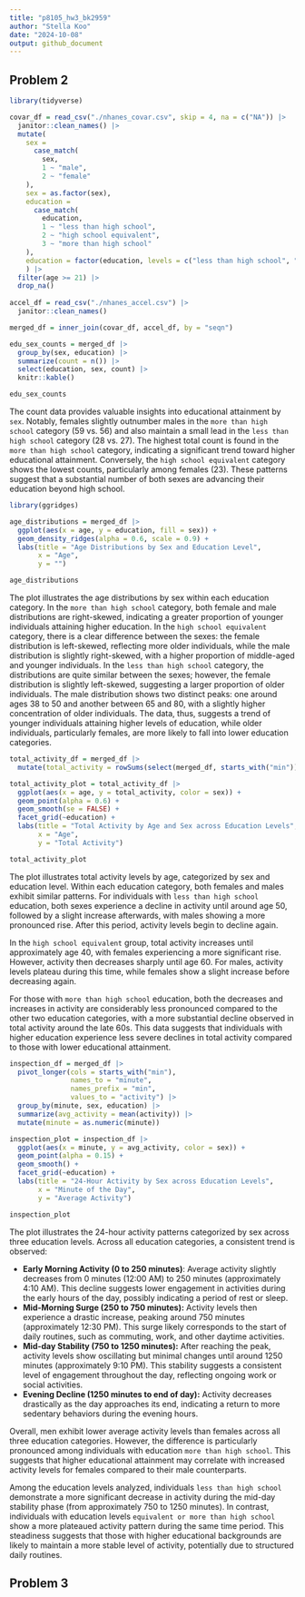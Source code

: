 ```yaml
---
title: "p8105_hw3_bk2959"
author: "Stella Koo"
date: "2024-10-08"
output: github_document
---
```


## Problem 2

```r
library(tidyverse)

covar_df = read_csv("./nhanes_covar.csv", skip = 4, na = c("NA")) |>
  janitor::clean_names() |>
  mutate(
    sex = 
      case_match(
        sex, 
        1 ~ "male", 
        2 ~ "female"
    ),
    sex = as.factor(sex), 
    education =
      case_match(
        education,
        1 ~ "less than high school",
        2 ~ "high school equivalent",
        3 ~ "more than high school"
    ),
    education = factor(education, levels = c("less than high school", "high school equivalent", "more than high school"))
    ) |>
  filter(age >= 21) |>
  drop_na()
  
accel_df = read_csv("./nhanes_accel.csv") |>
  janitor::clean_names()
```

```r
merged_df = inner_join(covar_df, accel_df, by = "seqn")
```

```r
edu_sex_counts = merged_df |>
  group_by(sex, education) |>
  summarize(count = n()) |>
  select(education, sex, count) |>
  knitr::kable()

edu_sex_counts
```
The count data provides valuable insights into educational attainment by `sex`. Notably, females slightly outnumber males in the `more than high school` category (59 vs. 56) and also maintain a small lead in the `less than high school` category (28 vs. 27). The highest total count is found in the `more than high school` category, indicating a significant trend toward higher educational attainment. Conversely, the `high school equivalent` category shows the lowest counts, particularly among females (23). These patterns suggest that a substantial number of both sexes are advancing their education beyond high school.

```r
library(ggridges)

age_distributions = merged_df |>
  ggplot(aes(x = age, y = education, fill = sex)) +
  geom_density_ridges(alpha = 0.6, scale = 0.9) +
  labs(title = "Age Distributions by Sex and Education Level", 
       x = "Age",
       y = "")

age_distributions
```
The plot illustrates the age distributions by sex within each education category. In the `more than high school` category, both female and male distributions are right-skewed, indicating a greater proportion of younger individuals attaining higher education. In the `high school equivalent` category, there is a clear difference between the sexes: the female distribution is left-skewed, reflecting more older individuals, while the male distribution is slightly right-skewed, with a higher proportion of middle-aged and younger individuals. In the `less than high school` category, the distributions are quite similar between the sexes; however, the female distribution is slightly left-skewed, suggesting a larger proportion of older individuals. The male distribution shows two distinct peaks: one around ages 38 to 50 and another between 65 and 80, with a slightly higher concentration of older individuals. The data, thus, suggests a trend of younger individuals attaining higher levels of education, while older individuals, particularly females, are more likely to fall into lower education categories.

```r
total_activity_df = merged_df |>
  mutate(total_activity = rowSums(select(merged_df, starts_with("min"))))

total_activity_plot = total_activity_df |>
  ggplot(aes(x = age, y = total_activity, color = sex)) +
  geom_point(alpha = 0.6) +
  geom_smooth(se = FALSE) +
  facet_grid(~education) +
  labs(title = "Total Activity by Age and Sex across Education Levels",
       x = "Age",
       y = "Total Activity")

total_activity_plot
```
The plot illustrates total activity levels by age, categorized by sex and education level. Within each education category, both females and males exhibit similar patterns. For individuals with `less than high school` education, both sexes experience a decline in activity until around age 50, followed by a slight increase afterwards, with males showing a more pronounced rise. After this period, activity levels begin to decline again.

In the `high school equivalent` group, total activity increases until approximately age 40, with females experiencing a more significant rise. However, activity then decreases sharply until age 60. For males, activity levels plateau during this time, while females show a slight increase before decreasing again.

For those with `more than high school` education, both the decreases and increases in activity are considerably less pronounced compared to the other two education categories, with a more substantial decline observed in total activity around the late 60s. This data suggests that individuals with higher education experience less severe declines in total activity compared to those with lower educational attainment. 

```r
inspection_df = merged_df |>
  pivot_longer(cols = starts_with("min"),
               names_to = "minute",
               names_prefix = "min",
               values_to = "activity") |>
  group_by(minute, sex, education) |>
  summarize(avg_activity = mean(activity)) |>
  mutate(minute = as.numeric(minute))

inspection_plot = inspection_df |>
  ggplot(aes(x = minute, y = avg_activity, color = sex)) +
  geom_point(alpha = 0.15) +
  geom_smooth() +
  facet_grid(~education) +
  labs(title = "24-Hour Activity by Sex across Education Levels", 
       x = "Minute of the Day",
       y = "Average Activity") 

inspection_plot
```
The plot illustrates the 24-hour activity patterns categorized by sex across three education levels. Across all education categories, a consistent trend is observed: 

* **Early Morning Activity (0 to 250 minutes)**: Average activity slightly decreases from 0 minutes (12:00 AM) to 250 minutes (approximately 4:10 AM). This decline suggests lower engagement in activities during the early hours of the day, possibly indicating a period of rest or sleep.
* **Mid-Morning Surge (250 to 750 minutes):** Activity levels then experience a drastic increase, peaking around 750 minutes (approximately 12:30 PM). This surge likely corresponds to the start of daily routines, such as commuting, work, and other daytime activities.
* **Mid-day Stability (750 to 1250 minutes):** After reaching the peak, activity levels show oscillating but minimal changes until around 1250 minutes (approximately 9:10 PM). This stability suggests a consistent level of engagement throughout the day, reflecting ongoing work or social activities.
* **Evening Decline (1250 minutes to end of day):** Activity decreases drastically as the day approaches its end, indicating a return to more sedentary behaviors during the evening hours.

Overall, men exhibit lower average activity levels than females across all three education categories. However, the difference is particularly pronounced among individuals with education `more than high school`. This suggests that higher educational attainment may correlate with increased activity levels for females compared to their male counterparts.

Among the education levels analyzed, individuals `less than high school` demonstrate a more significant decrease in activity during the mid-day stability phase (from approximately 750 to 1250 minutes). In contrast, individuals with education levels `equivalent or more than high school` show a more plateaued activity pattern during the same time period. This steadiness suggests that those with higher educational backgrounds are likely to maintain a more stable level of activity, potentially due to structured daily routines.

## Problem 3

